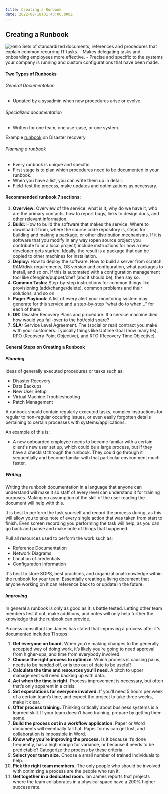 ```yaml
---
title: Creating a Runbook
date: 2022-08-18T01:43:00.000Z
---
```

## Creating a Runbook
<Image alt="Hello" src="/creating-runbook/runbook.jpg" />
Sets of standardized documents, references and procedures that explain common recurring IT tasks.
- Makes delegating tasks and onboarding employees more effective.
- Precise and specific to the systems your company is running and custom configurations that have been made.

#### Two Types of Runbooks
###### General Documentation
- Updated by a sysadmin when new procedures arise or evolve.
###### Specialized documentation
- Written for one team, one use-case, or one system.

Example [runbook](http://www.jimrcpa.com/~jimrcpa/images/Disaster%20Recovery%20Template%20from%20Xtium.pdf) on Disaster recovery

###### Planning a runbook
- Every runbook is unique and specific.
- First stage is to plan which procedures need to be documented in your runbook.
- When you have a list, you can write them up in detail.
- Field-test the process, make updates and optimizations as necessary.

#### Recommended runbook 7 sections:
1.  **Overview:** Overview of the service: what is it, why do we have it, who are the primary contacts, how to report bugs, links to design docs, and other relevant information.
2.  **Build:** How to build the software that makes the service. Where to download it from, where the source code repository is, steps for building and making a package, or other distribution mechanisms. If it is software that you modify in any way (open source project you contribute to or a local project) include instructions for how a new developer gets started. Ideally, the result is a package that can be copied to other machines for installation.
3.  **Deploy:** How to deploy the software. How to build a server from scratch: RAM/disk requirements, OS version and configuration, what packages to install, and so on. If this is automated with a configuration management tool like cfengine/puppet/chef (and it should be), then say so.
4.  **Common Tasks:** Step-by-step instructions for common things like provisioning (add/change/delete), common problems and their solutions, and so on.
5.  **Pager Playbook**: A list of every alert your monitoring system may generate for this service and a step-by-step “what do to when…” for each of them.
6.  **DR:** Disaster Recovery Plans and procedure. If a service machine died how would you fail-over to the hot/cold spare?
7.  **SLA:** Service Level Agreement. The (social or real) contract you make with your customers. Typically things like Uptime Goal (how many 9s), RPO (Recovery Point Objective), and RTO (Recovery Time Objective).

#### General Steps on Creating a Runbook
##### Planning
Ideas of generally executed procedures or tasks such as:
- Disaster Recovery
- Data Backups
- New User Setup
- Virtual Machine Troubleshooting
- Patch Management

A runbook should contain regularly executed tasks, complex instructions for regular to non-regular occuring issues, or even easily forgotten details pertaining to certain processes with systems/applications.

An example of this is:
- A new onboarded employee needs to become familar with a certain client's new user set up, which could be a large process, but if they have a checklist through the runbook. They could go through it sequentially and become familar with that particular environment much faster.

##### Writing
Writing the runbook documentation in a language that anyone can understand will make it so staff of every level can understand it for training purposes. Making no assumption of the skill of the user reading the document will help with this. 

It is best to perform the task yourself and record the process during, as this will allow you to take note of every single action that was taken from start to finish. Even screen recording you performing the task will help, as you can go back and pause and make note of things that happened.

Pull all resources used to perform the work such as:
- Reference Documentation
- Network Diagrams
- Location of credentials
- Configuration Information

It's best to store SOPS, best practices, and organizational knowledge within the runbook for your team. Essentially creating a living document that anyone working on it can reference back to or update in the future.

##### Improving
In general a runbook is only as good as it is battle tested. Letting other team members test it out, make additions, and notes will only help further the knowledge that the runbook can provide.

Process consultant Ian James has stated that improving a process after it's documented includes 11 steps:
1.  **Get everyone on board.** When you’re making changes to the generally accepted way of doing work, it’s likely you’re going to need approval from higher-ups, and time from everybody involved.
2.  **Choose the right process to optimize.** Which process is causing pains, needs to be handed off, or is too out of date to be useful?
3.  **Calculate the time and resources you’ll need.** A pitch to upper management will need backing up with data.
4.  **Act when the time is right.** Process improvement is necessary, but often that’s only apparent in a crisis.
5.  **Set expectations for everyone involved.** If you’ll need 5 hours per week of a certain team’s time, and expect the project to take three weeks, make it clear.
6.  **Offer process training.** Thinking critically about business systems is a learned skill. If your team doesn’t have training, prepare by getting them some.
7.  **Build the process out in a workflow application.** Paper or Word documents will eventually fall flat. Paper forms can get lost, and collaboration is impossible in Word.
8.  **Know why you’re improving the process.** Is it because it’s done frequently, has a high margin for variance, or because it needs to be predictable? Categorize the process by these criteria.
9.  **Select your team size.** Choose a small number of trained individuals to help.
10.  **Pick the right team members.** The only people who should be involved with optimizing a process are the people who run it.
11.  **Get together in a dedicated room.** Ian James reports that projects where the team collaborates in a physical space have a 200% higher success rate.